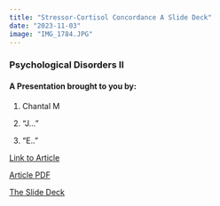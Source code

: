```yaml
---
title: "Stressor-Cortisol Concordance A Slide Deck"
date: "2023-11-03"
image: "IMG_1784.JPG"
---
```


### Psychological Disorders II

#### A Presentation brought to you by:

1.  Chantal M

2.  "J..."

3.  "E.."

[Link to Article](https://www.sciencedirect.com/science/article/pii/S0306453020300688?via%3Dihub)

[Article PDF](the_article/cortisol-stress-psychosis.pdf)



[The Slide Deck](slides_moi.qmd)
